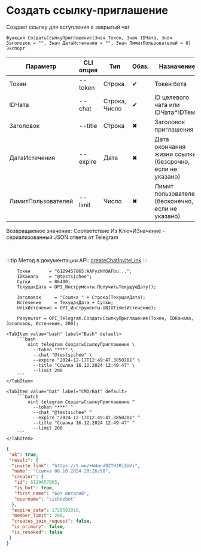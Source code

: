 ﻿---
sidebar_position: 3
---


# Создать ссылку-приглашение
 Создает ссылку для вступления в закрытый чат



`Функция СоздатьСсылкуПриглашение(Знач Токен, Знач IDЧата, Знач Заголовок = "", Знач ДатаИстечения = "", Знач ЛимитПользователей = 0) Экспорт`

  | Параметр | CLI опция | Тип | Обяз. | Назначение |
  |-|-|-|-|-|
  | Токен | --token | Строка | &#x2714; | Токен бота |
  | IDЧата | --chat | Строка, Число | &#x2714; | ID целевого чата или IDЧата*IDТемы |
  | Заголовок | --title | Строка | &#x2716; | Заголовок приглашения |
  | ДатаИстечения | --expire | Дата | &#x2716; | Дата окончания жизни ссылки (безсрочно, если не указано) |
  | ЛимитПользователей | --limit | Число | &#x2716; | Лимит пользователей (бесконечно, если не указано) |

  
  Возвращаемое значение:   Соответствие Из КлючИЗначение - сериализованный JSON ответа от Telegram

<br/>

:::tip
Метод в документации API: [createChatInviteLink](https://core.telegram.org/bots/api#createchatinvitelink)
:::
<br/>



```bsl title="Пример использования для 1С:Предприятие/OneScript"
    Токен       = "6129457865:AAFyzNYOAFbu...";
    IDКанала    = "@testsichee";
    Сутки       = 86400;
    ТекущаяДата = OPI_Инструменты.ПолучитьТекущуюДату();

    Заголовок     = "Ссылка " + Строка(ТекущаяДата);
    Истечение     = ТекущаяДата + Сутки;
    UnixИстечение = OPI_Инструменты.UNIXTime(Истечение);

    Результат = OPI_Telegram.СоздатьСсылкуПриглашение(Токен, IDКанала, Заголовок, Истечение, 200);
```
    

 <Tabs>
  
    <TabItem value="bash" label="Bash" default>
        ```bash
            oint telegram СоздатьСсылкуПриглашение \
              --token "***" \
              --chat "@testsichee" \
              --expire "2024-12-17T12:49:47.3850281" \
              --title "Ссылка 16.12.2024 12:49:47" \
              --limit 200
        ```
    </TabItem>
  
    <TabItem value="bat" label="CMD/Bat" default>
        ```batch
            oint telegram СоздатьСсылкуПриглашение ^
              --token "***" ^
              --chat "@testsichee" ^
              --expire "2024-12-17T12:49:47.3850281" ^
              --title "Ссылка 16.12.2024 12:49:47" ^
              --limit 200
        ```
    </TabItem>
</Tabs>


```json title="Результат"
{
 "ok": true,
 "result": {
  "invite_link": "https://t.me/+W4mnd9ZTHJRlZmVi",
  "name": "Ссылка 08.10.2024 20:26:58",
  "creator": {
   "id": 6129457865,
   "is_bot": true,
   "first_name": "Бот Виталий",
   "username": "sicheebot"
  },
  "expire_date": 1728502018,
  "member_limit": 200,
  "creates_join_request": false,
  "is_primary": false,
  "is_revoked": false
 }
}
```
